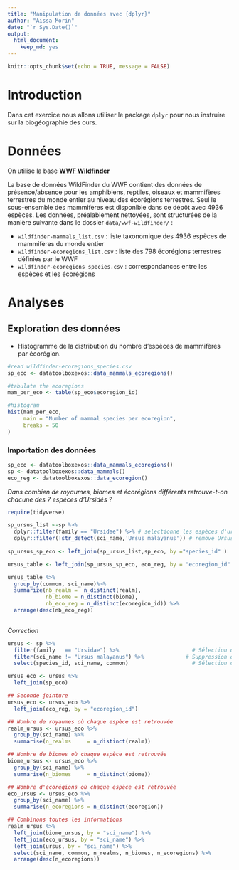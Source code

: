 ```yaml
---
title: "Manipulation de données avec {dplyr}"
author: "Aissa Morin"
date: "`r Sys.Date()`"
output:
  html_document:
    keep_md: yes
---
```


```r
knitr::opts_chunk$set(echo = TRUE, message = FALSE)
```

# Introduction

Dans cet exercice nous allons utiliser le package `dplyr` pour nous instruire sur la biogéographie des ours.

# Données

On utilise la base [**WWF Wildfinder**](https://www.worldwildlife.org/pages/wildfinder-database)

La base de données WildFinder du WWF contient des données de présence/absence pour les amphibiens, reptiles, oiseaux et mammifères terrestres du monde entier au niveau des écorégions terrestres. Seul le sous-ensemble des mammifères est disponible dans ce dépôt avec 4936 espèces. Les données, préalablement nettoyées, sont structurées de la manière suivante dans le dossier `data/wwf-wildfinder/` :

  - `wildfinder-mammals_list.csv` : liste taxonomique des 4936 espèces de mammifères du monde entier
  - `wildfinder-ecoregions_list.csv` : liste des 798 écorégions terrestres définies par le WWF
  - `wildfinder-ecoregions_species.csv` : correspondances entre les espèces et les écorégions

# Analyses

## Exploration des données

- Histogramme de la distribution du nombre d'espèces de mammifères par écorégion.

```r

#read wildfinder-ecoregions_species.csv
sp_eco <- datatoolboxexos::data_mammals_ecoregions()

#tabulate the ecoregions
mam_per_eco <- table(sp_eco$ecoregion_id)

#histogram
hist(mam_per_eco,
     main = "Number of mammal species per ecoregion",
     breaks = 50
)

```

### Importation des données 

```r

sp_eco <- datatoolboxexos::data_mammals_ecoregions()
sp <- datatoolboxexos::data_mammals()
eco_reg <- datatoolboxexos::data_ecoregion()

```

_Dans combien de royaumes, biomes et écorégions différents retrouve-t-on chacune des 7 espèces d'Ursidés ?_

```r
require(tidyverse)

sp_ursus_list <-sp %>%
  dplyr::filter(family == "Ursidae") %>% # selectionne les espèces d'ursidés
  dplyr::filter(!str_detect(sci_name,'Ursus malayanus')) # remove Ursus malayanus
  
sp_ursus_sp_eco <- left_join(sp_ursus_list,sp_eco, by ="species_id" )  # jointure tables wildfinder-ursus_list et wildfinder-ecoregions_species

ursus_table <- left_join(sp_ursus_sp_eco, eco_reg, by = "ecoregion_id" ) #jointure  à wildfinder-ecoregions_list

ursus_table %>% 
  group_by(common, sci_name)%>%
  summarize(nb_realm =  n_distinct(realm),
            nb_biome = n_distinct(biome),
            nb_eco_reg = n_distinct(ecoregion_id)) %>%
  arrange(desc(nb_eco_reg))
  

```

_Correction_

```r
ursus <- sp %>%
  filter(family   == "Ursidae") %>%                       # Sélection des Ursidés
  filter(sci_name != "Ursus malayanus") %>%             # Suppression du synonyme
  select(species_id, sci_name, common)                    # Sélection de colonnes

ursus_eco <- ursus %>%
  left_join(sp_eco)

## Seconde jointure
ursus_eco <- ursus_eco %>%
  left_join(eco_reg, by = "ecoregion_id")

## Nombre de royaumes où chaque espèce est retrouvée
realm_ursus <- ursus_eco %>%
  group_by(sci_name) %>%
  summarise(n_realms     = n_distinct(realm))

## Nombre de biomes où chaque espèce est retrouvée
biome_ursus <- ursus_eco %>%
  group_by(sci_name) %>%
  summarise(n_biomes     = n_distinct(biome))

## Nombre d'écorégions où chaque espèce est retrouvée
eco_ursus <- ursus_eco %>%
  group_by(sci_name) %>%
  summarise(n_ecoregions = n_distinct(ecoregion))

## Combinons toutes les informations
realm_ursus %>%
  left_join(biome_ursus, by = "sci_name") %>%
  left_join(eco_ursus, by = "sci_name") %>%
  left_join(ursus, by = "sci_name") %>%
  select(sci_name, common, n_realms, n_biomes, n_ecoregions) %>%
  arrange(desc(n_ecoregions))
```




